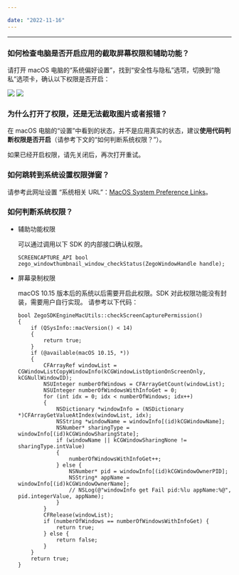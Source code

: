 ```yaml
---

date: "2022-11-16"
---
```


<Title>如何解决 macOS 权限问题？</Title>


---

### 如何检查电脑是否开启应用的截取屏幕权限和辅助功能？

请打开 macOS 电脑的“系统偏好设置”，找到“安全性与隐私”选项，切换到“隐私”选项卡，确认以下权限是否开启：
<Frame width="512" height="auto" caption=""><Frame width="512" height="auto" caption=""><img src="https://doc-media.zego.im/sdk-doc/Pics/macOS/ScreenSharing/CommonProblems/screenSharing_Problems_macOS_2.png" /></Frame></Frame>
<Frame width="512" height="auto" caption=""><Frame width="512" height="auto" caption=""><img src="https://doc-media.zego.im/sdk-doc/Pics/macOS/ScreenSharing/CommonProblems/screenSharing_Problems_macOS_1.png" /></Frame></Frame> 

### 为什么打开了权限，还是无法截取图片或者报错？

在 macOS 电脑的“设置”中看到的状态，并不是应用真实的状态，建议**使用代码判断权限是否开启**（请参考下文的“如何判断系统权限？”）。

如果已经开启权限，请先关闭后，再次打开重试。



### 如何跳转到系统设置权限弹窗？

请参考此网址设置 “系统相关 URL”：[MacOS System Preference Links](https://www.mbsplugins.net/archive/2020-04-05/MacOS_System_Preference_Links/monkeybreadsoftware_blog_archive)。

### 如何判断系统权限？

- 辅助功能权限

    可以通过调用以下 SDK 的内部接口确认权限。
 
    ```objc    
    SCREENCAPTURE_API bool zego_windowthumbnail_window_checkStatus(ZegoWindowHandle handle);
    ```
- 屏幕录制权限

    macOS 10.15 版本后的系统以后需要开启此权限。SDK 对此权限功能没有封装，需要用户自行实现。 请参考以下代码：

    ```objc
    bool ZegoSDKEngineMacUtils::checkScreenCapturePermission()
    {	
        if (QSysInfo::macVersion() < 14)	
        {		
            return true;	
        }	
        if (@available(macOS 10.15, *)) 
        {		
            CFArrayRef windowList = CGWindowListCopyWindowInfo(kCGWindowListOptionOnScreenOnly, kCGNullWindowID);		
            NSUInteger numberOfWindows = CFArrayGetCount(windowList);		
            NSUInteger numberOfWindowsWithInfoGet = 0;		
            for (int idx = 0; idx < numberOfWindows; idx++) 
            {			
                NSDictionary *windowInfo = (NSDictionary *)CFArrayGetValueAtIndex(windowList, idx);			
                NSString *windowName = windowInfo[(id)kCGWindowName];			
                NSNumber* sharingType = windowInfo[(id)kCGWindowSharingState];			
                if (windowName || kCGWindowSharingNone != sharingType.intValue) 
                {				
                    numberOfWindowsWithInfoGet++;			
                } else {				
                    NSNumber* pid = windowInfo[(id)kCGWindowOwnerPID];				
                    NSString* appName = windowInfo[(id)kCGWindowOwnerName];				
                    // NSLog(@"windowInfo get Fail pid:%lu appName:%@", pid.integerValue, appName);			
                }		
            }		
            CFRelease(windowList);		
            if (numberOfWindows == numberOfWindowsWithInfoGet) {			
                return true;		
            } else {			
                return false;		
            }	
        }	
        return true;
    }
    ```